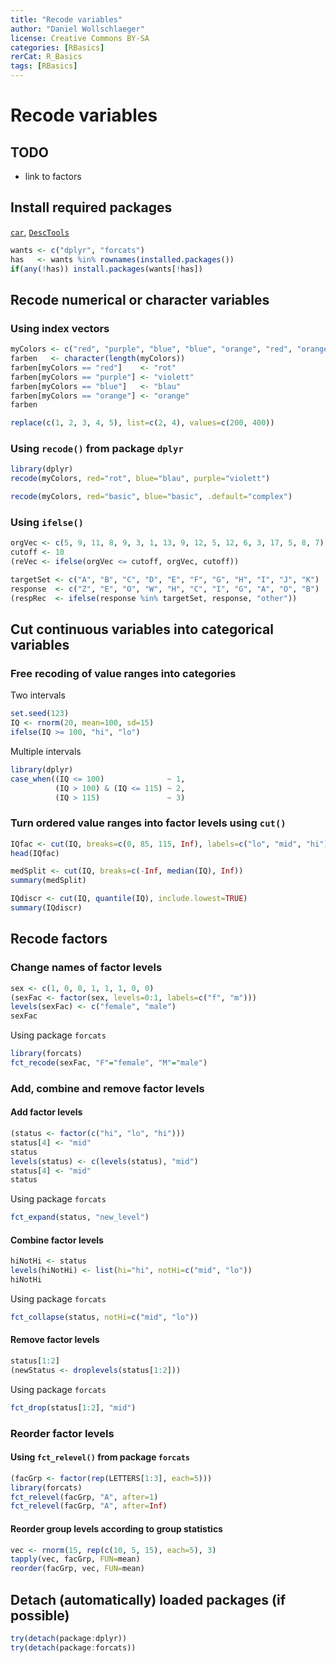 ---
title: "Recode variables"
author: "Daniel Wollschlaeger"
license: Creative Commons BY-SA
categories: [RBasics]
rerCat: R_Basics
tags: [RBasics]
---

Recode variables
=========================

TODO
-------------------------

 - link to factors

Install required packages
-------------------------

[`car`](https://cran.r-project.org/package=car), [`DescTools`](https://cran.r-project.org/package=DescTools)

```{r}
wants <- c("dplyr", "forcats")
has   <- wants %in% rownames(installed.packages())
if(any(!has)) install.packages(wants[!has])
```

Recode numerical or character variables
-------------------------
    
### Using index vectors

```{r}
myColors <- c("red", "purple", "blue", "blue", "orange", "red", "orange")
farben   <- character(length(myColors))
farben[myColors == "red"]    <- "rot"
farben[myColors == "purple"] <- "violett"
farben[myColors == "blue"]   <- "blau"
farben[myColors == "orange"] <- "orange"
farben
```

```{r}
replace(c(1, 2, 3, 4, 5), list=c(2, 4), values=c(200, 400))
```

### Using `recode()` from package `dplyr`

```{r}
library(dplyr)
recode(myColors, red="rot", blue="blau", purple="violett")
```

```{r}
recode(myColors, red="basic", blue="basic", .default="complex")
```

### Using `ifelse()`

```{r}
orgVec <- c(5, 9, 11, 8, 9, 3, 1, 13, 9, 12, 5, 12, 6, 3, 17, 5, 8, 7)
cutoff <- 10
(reVec <- ifelse(orgVec <= cutoff, orgVec, cutoff))
```

```{r}
targetSet <- c("A", "B", "C", "D", "E", "F", "G", "H", "I", "J", "K")
response  <- c("Z", "E", "O", "W", "H", "C", "I", "G", "A", "O", "B")
(respRec  <- ifelse(response %in% targetSet, response, "other"))
```

Cut continuous variables into categorical variables
-------------------------

### Free recoding of value ranges into categories

Two intervals

```{r}
set.seed(123)
IQ <- rnorm(20, mean=100, sd=15)
ifelse(IQ >= 100, "hi", "lo")
```

Multiple intervals

```{r}
library(dplyr)
case_when((IQ <= 100)              ~ 1,
          (IQ > 100) & (IQ <= 115) ~ 2,
          (IQ > 115)               ~ 3)
```

### Turn ordered value ranges into factor levels using `cut()`

```{r}
IQfac <- cut(IQ, breaks=c(0, 85, 115, Inf), labels=c("lo", "mid", "hi"))
head(IQfac)
```

```{r}
medSplit <- cut(IQ, breaks=c(-Inf, median(IQ), Inf))
summary(medSplit)
```

```{r}
IQdiscr <- cut(IQ, quantile(IQ), include.lowest=TRUE)
summary(IQdiscr)
```

Recode factors
-------------------------

### Change names of factor levels

```{r}
sex <- c(1, 0, 0, 1, 1, 1, 0, 0)
(sexFac <- factor(sex, levels=0:1, labels=c("f", "m")))
levels(sexFac) <- c("female", "male")
sexFac
```

Using package `forcats`

```{r}
library(forcats)
fct_recode(sexFac, "F"="female", "M"="male")
```

### Add, combine and remove factor levels

#### Add factor levels

```{r}
(status <- factor(c("hi", "lo", "hi")))
status[4] <- "mid"
status
levels(status) <- c(levels(status), "mid")
status[4] <- "mid"
status
```

Using package `forcats`

```{r}
fct_expand(status, "new_level")
```

#### Combine factor levels

```{r}
hiNotHi <- status
levels(hiNotHi) <- list(hi="hi", notHi=c("mid", "lo"))
hiNotHi
```

Using package `forcats`

```{r}
fct_collapse(status, notHi=c("mid", "lo"))
```

#### Remove factor levels

```{r}
status[1:2]
(newStatus <- droplevels(status[1:2]))
```

Using package `forcats`

```{r}
fct_drop(status[1:2], "mid")
```

### Reorder factor levels

#### Using `fct_relevel()` from package `forcats`

```{r}
(facGrp <- factor(rep(LETTERS[1:3], each=5)))
library(forcats)
fct_relevel(facGrp, "A", after=1)
fct_relevel(facGrp, "A", after=Inf)
```

#### Reorder group levels according to group statistics

```{r}
vec <- rnorm(15, rep(c(10, 5, 15), each=5), 3)
tapply(vec, facGrp, FUN=mean)
reorder(facGrp, vec, FUN=mean)
```

Detach (automatically) loaded packages (if possible)
-------------------------

```{r}
try(detach(package:dplyr))
try(detach(package:forcats))
```
